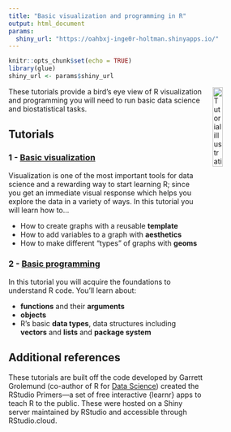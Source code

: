 ```yaml
---
title: "Basic visualization and programming in R"
output: html_document
params:
  shiny_url: "https://oahbxj-inge0r-holtman.shinyapps.io/"
---
```


<meta http-equiv='cache-control' content='no-cache'> 
<meta http-equiv='expires' content='0'> 
<meta http-equiv='pragma' content='no-cache'>

```r
knitr::opts_chunk$set(echo = TRUE)
library(glue)
shiny_url <- params$shiny_url
```

<img style="float: right; margin: 0px 0px 20px 20px" src="../../logo/umcg.png" alt="Tutorial illustration" width="20%" height="20%">


These tutorials provide a bird's eye view of R visualization and programming you will need to run basic data science and biostatistical tasks. 


## Tutorials

### 1 - [Basic visualization](`r glue("{shiny_url}01-basic-viz/")`){target="_blank"}

Visualization is one of the most important tools for data science and a rewarding way to start learning R; since you get an immediate visual response which helps you explore the data in a variety of ways. In this tutorial you will learn how to...  

*   How to create graphs with a reusable **template**
*   How to add variables to a graph with **aesthetics**
*   How to make different "types" of graphs with **geoms** 

### 2 - [Basic programming](`r glue("{shiny_url}02-basic-viz")`){target="_blank"}


In this tutorial you will acquire the foundations to understand R code. You'll learn about:

* **functions** and their **arguments**
* **objects**
* R's basic **data types**, data structures including **vectors** and **lists** and **package system**


## Additional references

These tutorials are built off the code developed by Garrett Grolemund (co-author of R for [Data Science](R for Data Science)) created the RStudio Primers—a set of free interactive {learnr} apps to teach R to the public. These were hosted on a Shiny server maintained by RStudio and accessible through RStudio.cloud.



